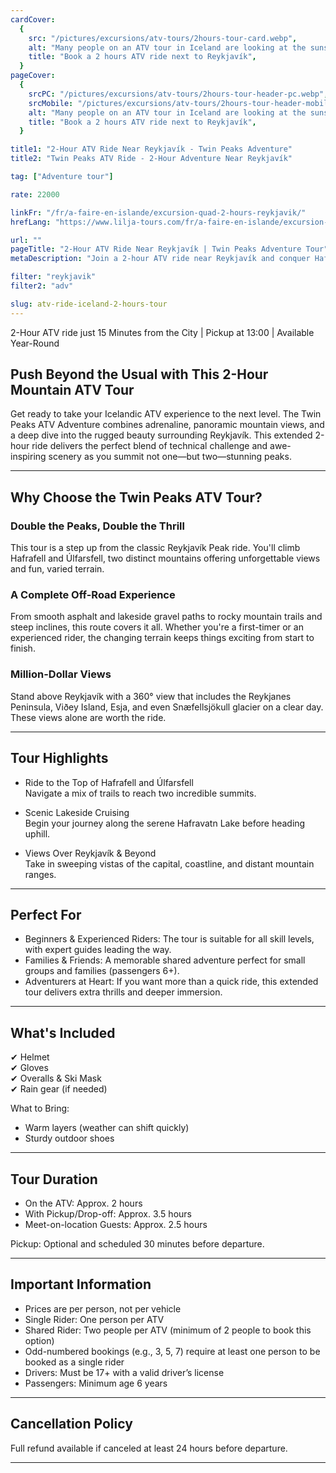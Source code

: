 ```yaml
---
cardCover:
  {
    src: "/pictures/excursions/atv-tours/2hours-tour-card.webp",
    alt: "Many people on an ATV tour in Iceland are looking at the sunset",
    title: "Book a 2 hours ATV ride next to Reykjavík",
  }
pageCover:
  {
    srcPC: "/pictures/excursions/atv-tours/2hours-tour-header-pc.webp",
    srcMobile: "/pictures/excursions/atv-tours/2hours-tour-header-mobile.webp",
    alt: "Many people on an ATV tour in Iceland are looking at the sunset",
    title: "Book a 2 hours ATV ride next to Reykjavík",
  }

title1: "2-Hour ATV Ride Near Reykjavík - Twin Peaks Adventure"
title2: "Twin Peaks ATV Ride - 2-Hour Adventure Near Reykjavík"

tag: ["Adventure tour"]

rate: 22000

linkFr: "/fr/a-faire-en-islande/excursion-quad-2-hours-reykjavik/"
hrefLang: "https://www.lilja-tours.com/fr/a-faire-en-islande/excursion-quad-2-hours-reykjavik/"

url: ""
pageTitle: "2-Hour ATV Ride Near Reykjavík | Twin Peaks Adventure Tour"
metaDescription: "Join a 2-hour ATV ride near Reykjavík and conquer Hafrafell and Úlfarsfell peaks. Enjoy stunning 360° views, varied terrains, and expert-guided adventure. Book now!"

filter: "reykjavik"
filter2: "adv"

slug: atv-ride-iceland-2-hours-tour
---
```


2-Hour ATV ride just 15 Minutes from the City | Pickup at 13:00 | Available Year-Round

## Push Beyond the Usual with This 2-Hour Mountain ATV Tour

Get ready to take your Icelandic ATV experience to the next level. The Twin Peaks ATV Adventure combines adrenaline, panoramic mountain views, and a deep dive into the rugged beauty surrounding Reykjavík. This extended 2-hour ride delivers the perfect blend of technical challenge and awe-inspiring scenery as you summit not one—but two—stunning peaks.

---

## Why Choose the Twin Peaks ATV Tour?

### Double the Peaks, Double the Thrill

This tour is a step up from the classic Reykjavík Peak ride. You'll climb Hafrafell and Úlfarsfell, two distinct mountains offering unforgettable views and fun, varied terrain.

### A Complete Off-Road Experience

From smooth asphalt and lakeside gravel paths to rocky mountain trails and steep inclines, this route covers it all. Whether you're a first-timer or an experienced rider, the changing terrain keeps things exciting from start to finish.

### Million-Dollar Views

Stand above Reykjavík with a 360° view that includes the Reykjanes Peninsula, Viðey Island, Esja, and even Snæfellsjökull glacier on a clear day. These views alone are worth the ride.

---

## Tour Highlights

- Ride to the Top of Hafrafell and Úlfarsfell  
  Navigate a mix of trails to reach two incredible summits.

- Scenic Lakeside Cruising  
  Begin your journey along the serene Hafravatn Lake before heading uphill.

- Views Over Reykjavík & Beyond  
  Take in sweeping vistas of the capital, coastline, and distant mountain ranges.

---

## Perfect For

- Beginners & Experienced Riders: The tour is suitable for all skill levels, with expert guides leading the way.
- Families & Friends: A memorable shared adventure perfect for small groups and families (passengers 6+).
- Adventurers at Heart: If you want more than a quick ride, this extended tour delivers extra thrills and deeper immersion.

---

## What's Included

✔ Helmet  
✔ Gloves  
✔ Overalls & Ski Mask  
✔ Rain gear (if needed)

What to Bring:

- Warm layers (weather can shift quickly)
- Sturdy outdoor shoes

---

## Tour Duration

- On the ATV: Approx. 2 hours
- With Pickup/Drop-off: Approx. 3.5 hours
- Meet-on-location Guests: Approx. 2.5 hours

Pickup: Optional and scheduled 30 minutes before departure.

---

## Important Information

- Prices are per person, not per vehicle
- Single Rider: One person per ATV
- Shared Rider: Two people per ATV (minimum of 2 people to book this option)
- Odd-numbered bookings (e.g., 3, 5, 7) require at least one person to be booked as a single rider
- Drivers: Must be 17+ with a valid driver’s license
- Passengers: Minimum age 6 years

---

## Cancellation Policy

Full refund available if canceled at least 24 hours before departure.

---

<script
  type="text/javascript"
  src="https://widgets.bokun.io/assets/javascripts/apps/build/BokunWidgetsLoader.js?bookingChannelUUID=97236c68-b945-4a96-8587-660bdc4c45fd"
  async
></script>

<div
  class="bokunWidget"
  data-src="https://widgets.bokun.io/online-sales/97236c68-b945-4a96-8587-660bdc4c45fd/experience-calendar/87"
></div>
